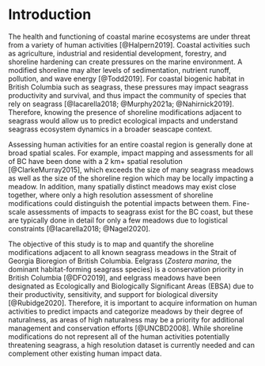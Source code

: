 # Introduction

The health and functioning of coastal marine ecosystems are under threat from a variety of human activities [@Halpern2019]. Coastal activities such as agriculture, industrial and residential development, forestry, and shoreline hardening can create pressures on the marine environment. A modified shoreline may alter levels of sedimentation, nutrient runoff, pollution, and wave energy [@Todd2019]. For coastal biogenic habitat in British Columbia such as seagrass, these pressures may impact seagrass productivity and survival, and thus impact the community of species that rely on seagrass [@Iacarella2018; @Murphy2021a; @Nahirnick2019]. Therefore, knowing the presence of shoreline modifications adjacent to seagrass would allow us to predict ecological impacts and understand seagrass ecosystem dynamics in a broader seascape context.

Assessing human activities for an entire coastal region is generally done at broad spatial scales. For example, impact mapping and assessments for all of BC have been done with a 2 km+ spatial resolution [@ClarkeMurray2015], which exceeds the size of many seagrass meadows as well as the size of the shoreline region which may be locally impacting a meadow. In addition, many spatially distinct meadows may exist close together, where only a high resolution assessment of shoreline modifications could distinguish the potential impacts between them. Fine-scale assessments of impacts to seagrass exist for the BC coast, but these are typically done in detail for only a few meadows due to logistical constraints [@Iacarella2018; @Nagel2020].  

The objective of this study is to map and quantify the shoreline modifications adjacent to all known seagrass meadows in the Strait of Georgia Bioregion of British Columbia. Eelgrass (*Zostera marina*, the dominant habitat-forming seagrass species) is a conservation priority in British Columbia [@DFO2019], and eelgrass meadows have been designated as Ecologically and Biologically Significant Areas (EBSA) due to their productivity, sensitivity, and support for biological diversity [@Rubidge2020]. Therefore, it is important to acquire information on human activities to predict impacts and categorize meadows by their degree of naturalness, as areas of high naturalness may be a priority for additional management and conservation efforts [@UNCBD2008]. While shoreline modifications do not represent all of the human activities potentially threatening seagrass, a high resolution dataset is currently needed and can complement other existing human impact data.
